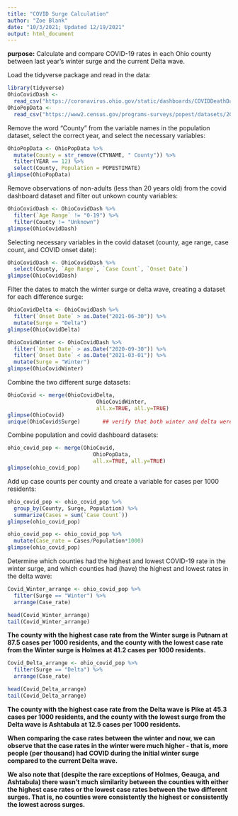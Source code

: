 ```yaml
---
title: "COVID Surge Calculation"
author: "Zoe Blank"
date: "10/3/2021; Updated 12/19/2021"
output: html_document
---
```


**purpose:** Calculate and compare COVID-19 rates in each Ohio county between last year's winter surge and the current Delta wave. 


Load the tidyverse package and read in the data:
```r
library(tidyverse)
OhioCovidDash <-
  read_csv("https://coronavirus.ohio.gov/static/dashboards/COVIDDeathData_CountyOfResidence.csv")
OhioPopData <- 
  read_csv("https://www2.census.gov/programs-surveys/popest/datasets/2010-2019/counties/asrh/cc-est2019-agesex-39.csv")
```

Remove the word "County" from the variable names in the population dataset, select the correct year, and select the necessary variables:
```r
OhioPopData <- OhioPopData %>% 
  mutate(County = str_remove(CTYNAME, " County")) %>% 
  filter(YEAR == 12) %>% 
  select(County, Population = POPESTIMATE)
glimpse(OhioPopData)
```

Remove observations of non-adults (less than 20 years old) from the covid dashboard dataset and filter out unkown county variables:
```r
OhioCovidDash <- OhioCovidDash %>% 
  filter(`Age Range` != "0-19") %>% 
  filter(County != "Unknown")
glimpse(OhioCovidDash)
```

Selecting necessary variables in the covid dataset (county, age range, case count, and COVID onset date):
```r
OhioCovidDash <- OhioCovidDash %>% 
  select(County, `Age Range`, `Case Count`, `Onset Date`)
glimpse(OhioCovidDash)
```

Filter the dates to match the winter surge or delta wave, creating a dataset for each difference surge:
```r
OhioCovidDelta <- OhioCovidDash %>% 
  filter(`Onset Date` > as.Date("2021-06-30")) %>% 
  mutate(Surge = "Delta")
glimpse(OhioCovidDelta)

OhioCovidWinter <- OhioCovidDash %>% 
  filter(`Onset Date` > as.Date("2020-09-30")) %>%
  filter(`Onset Date` < as.Date("2021-03-01")) %>%
  mutate(Surge = "Winter")
glimpse(OhioCovidWinter)
```

Combine the two different surge datasets:
```r
OhioCovid <- merge(OhioCovidDelta,
                            OhioCovidWinter,
                            all.x=TRUE, all.y=TRUE)
glimpse(OhioCovid)
unique(OhioCovid$Surge)       ## verify that both winter and delta were included
```

Combine population and covid dashboard datasets:
```r
ohio_covid_pop <- merge(OhioCovid,
                           OhioPopData,
                           all.x=TRUE, all.y=TRUE)
glimpse(ohio_covid_pop)
```

Add up case counts per county and create a variable for cases per 1000 residents:
```r
ohio_covid_pop <- ohio_covid_pop %>% 
  group_by(County, Surge, Population) %>% 
  summarize(Cases = sum(`Case Count`))
glimpse(ohio_covid_pop)

ohio_covid_pop <- ohio_covid_pop %>% 
  mutate(Case_rate = Cases/Population*1000)
glimpse(ohio_covid_pop)
```

Determine which counties had the highest and lowest COVID-19 rate in the winter surge, and which counties had (have) the highest and lowest rates in the delta wave:

```r
Covid_Winter_arrange <- ohio_covid_pop %>% 
  filter(Surge == "Winter") %>% 
  arrange(Case_rate)

head(Covid_Winter_arrange)
tail(Covid_Winter_arrange)
``` 
**The county with the highest case rate from the Winter surge is Putnam at 87.5 cases per 1000 residents, and the county with the lowest case rate from the Winter surge is Holmes at 41.2 cases per 1000 residents.**


```r
Covid_Delta_arrange <- ohio_covid_pop %>% 
  filter(Surge == "Delta") %>% 
  arrange(Case_rate)

head(Covid_Delta_arrange)
tail(Covid_Delta_arrange)
``` 
**The county with the highest case rate from the Delta wave is Pike at 45.3 cases per 1000 residents, and the county with the lowest surge from the Delta wave is Ashtabula at 12.5 cases per 1000 residents.**

**When comparing the case rates between the winter and now, we can observe that the case rates in the winter were much higher - that is, more people (per thousand) had COVID during the initial winter surge compared to the current Delta wave.**

**We also note that (despite the rare exceptions of Holmes, Geauga, and Ashtabula) there wasn't much similarity between the counties with either the highest case rates or the lowest case rates between the two different surges. That is, no counties were consistently the highest or consistently the lowest across surges.**
